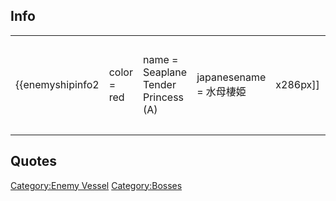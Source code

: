 ==Info==
{|
|-
| valign="top" |
{{enemyshipinfo2 
|color = red
|name = Seaplane Tender Princess (A)
|japanesename = 水母棲姫
|image = [[File:AV_Seaplane_Tender_Princess_Full.png|x286px]]
|id =  625
|class = Abyssal
|type = Seaplane Tender
|hp = 350
|firepower = 115
|armor = 195
|torpedo = 98
|evasion = ??
|AA = 90
|aircraft = ??
|ASW = 80
|LOS = ??
|luck = ??
|speed = Fast
|range = Medium
|slot = 4
|slot1= [[List_of_equipment_used_by_the_enemy|5inch Twin Dual Purpose Gun Mount]]
|slot2= [[List_of_equipment_used_by_the_enemy|5inch Twin Dual Purpose Gun Mount]]
|slot3= [[List_of_equipment_used_by_the_enemy|Abyssal Cuttlefish Torpedo]]
|slot4= [[List_of_equipment_used_by_the_enemy|Abyssal Attack Seaplane Kai]]
|space1= ??
|space2= ??
|space3= ??
|space4= ??}}
| style="width: 20px;" |
| valign="top" |
{{enemyshipinfo2 
|color = red
|name = Seaplane Tender Princess (B)
|japanesename = 水母棲姫
|image = [[File:AV_Seaplane_Tender_Princess_Full.png|x286px]]
|id =  626
|class = Abyssal
|type = Seaplane Tender
|hp = 350
|firepower = 95
|armor = 175
|torpedo = 98
|evasion = ??
|AA = 90
|aircraft = ??
|ASW = 0
|LOS = ??
|luck = ??
|speed = Fast
|range = Medium
|slot = 4
|slot1= [[List_of_equipment_used_by_the_enemy|5inch Twin Dual Purpose Gun Mount]]
|slot2= [[List_of_equipment_used_by_the_enemy|5inch Twin Dual Purpose Gun Mount]]
|slot3= [[List_of_equipment_used_by_the_enemy|Abyssal Cuttlefish Torpedo]]
|slot4= [[List_of_equipment_used_by_the_enemy|Abyssal Attack Seaplane Kai]]
|space1= ??
|space2= ??
|space3= ??
|space4= ??}}
| style="width: 20px;" |
| valign="top" |
{{enemyshipinfo2 
|color = red
|name = Seaplane Tender Princess (C)
|japanesename = 水母棲姫
|image = [[File:AV_Seaplane_Tender_Princess_Full.png|x286px]]
|id =  627
|class = Abyssal
|type = Seaplane Tender
|hp = 350
|firepower = 75
|armor = 150
|torpedo = 88
|evasion = ??
|AA = 70
|aircraft = ??
|ASW = 0
|LOS = ??
|luck = ??
|speed = Fast
|range = Medium
|slot = 4
|slot1= [[List_of_equipment_used_by_the_enemy|5inch Twin Dual Purpose Gun Mount]]
|slot2= [[List_of_equipment_used_by_the_enemy|5inch Twin Dual Purpose Gun Mount]]
|slot3= [[List_of_equipment_used_by_the_enemy|Abyssal Cuttlefish Torpedo]]
|slot4= [[List_of_equipment_used_by_the_enemy|Abyssal Attack Seaplane Kai]]
|space1= ??
|space2= ??
|space3= ??
|space4= ??}}
|}

==Quotes==
{{Abyssquote
|開幕前 = イイノヨ……？ コッチニキタラァ……？
|EN1 = Is it all right...? For you to come over here...?
|Note1 = 
|砲撃 = モットヨ…モット……クロクナッテ……ホラ、ホォーラ！
|EN0 = More... more... become blacker... come on!
|Note0 = 
|被弾 = ウッフッフ……イタイワ…ワカッテナイノネェ…！
|EN2 = Ufufu... that hurt... you don't know anything...!
|Note2 = 
|昼戦終了時 = ドウイウ…コト？ …ソウ……ソウナノネ……あり、がとう…！
|EN3 = What is... happening? ... So... that's how it is... thank you...!
|Note3 = 
}}

{{Enemyshiplist}}
[[Category:Enemy Vessel]]
[[Category:Bosses]]